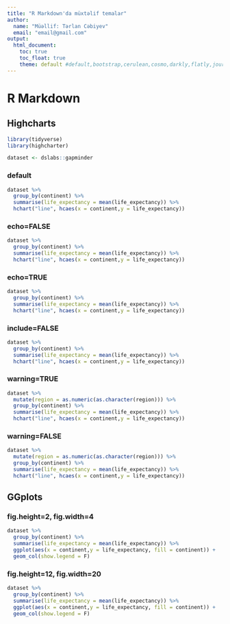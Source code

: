 ```yaml
---
title: "R Markdown'da müxtəlif temalar"
author: 
  name: "Müəllif: Tərlan Cəbiyev"
  email: "email@gmail.com"
output: 
  html_document:
    toc: true
    toc_float: true
    theme: default #default,bootstrap,cerulean,cosmo,darkly,flatly,journal,lumen,paper,readable,sandstone,simplex,spacelab,united,yeti
---
```


# R Markdown

## Highcharts

```r
library(tidyverse)
library(highcharter)

dataset <- dslabs::gapminder
```

### default

```r
dataset %>% 
  group_by(continent) %>% 
  summarise(life_expectancy = mean(life_expectancy)) %>% 
  hchart("line", hcaes(x = continent,y = life_expectancy)) 
```

### echo=FALSE

```r
dataset %>% 
  group_by(continent) %>% 
  summarise(life_expectancy = mean(life_expectancy)) %>% 
  hchart("line", hcaes(x = continent,y = life_expectancy)) 
```

### echo=TRUE

```r
dataset %>% 
  group_by(continent) %>% 
  summarise(life_expectancy = mean(life_expectancy)) %>% 
  hchart("line", hcaes(x = continent,y = life_expectancy)) 
```

### include=FALSE

```r
dataset %>% 
  group_by(continent) %>% 
  summarise(life_expectancy = mean(life_expectancy)) %>% 
  hchart("line", hcaes(x = continent,y = life_expectancy)) 
```

### warning=TRUE

```r
dataset %>% 
  mutate(region = as.numeric(as.character(region))) %>% 
  group_by(continent) %>% 
  summarise(life_expectancy = mean(life_expectancy)) %>% 
  hchart("line", hcaes(x = continent,y = life_expectancy)) 
```

### warning=FALSE

```r
dataset %>% 
  mutate(region = as.numeric(as.character(region))) %>% 
  group_by(continent) %>% 
  summarise(life_expectancy = mean(life_expectancy)) %>% 
  hchart("line", hcaes(x = continent,y = life_expectancy)) 
```

## GGplots

### fig.height=2, fig.width=4

```r
dataset %>% 
  group_by(continent) %>% 
  summarise(life_expectancy = mean(life_expectancy)) %>% 
  ggplot(aes(x = continent,y = life_expectancy, fill = continent)) +
  geom_col(show.legend = F)
```

### fig.height=12, fig.width=20

```r
dataset %>% 
  group_by(continent) %>% 
  summarise(life_expectancy = mean(life_expectancy)) %>% 
  ggplot(aes(x = continent,y = life_expectancy, fill = continent)) +
  geom_col(show.legend = F)
```
